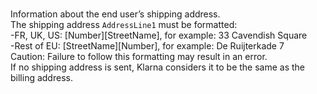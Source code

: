 
  

  

  
<ResponseField name="Shipping" type="object"   
default="**Default value:** ">    
Information about the end user’s shipping address.  
The shipping address `AddressLine1` must be formatted:  
-FR, UK, US: [Number][StreetName], for example: 33 Cavendish Square  
-Rest of EU: [StreetName][Number], for example: De Ruijterkade 7  
Caution: Failure to follow this formatting may result in an error.  
If no shipping address is sent, Klarna considers it to be the same as the billing address.   

<Expandable title="properties">  
<FirstNameResponse />  
  
<LastNameResponse />  
<Address1Response />  
  

</Expandable> 
</ResponseField>
